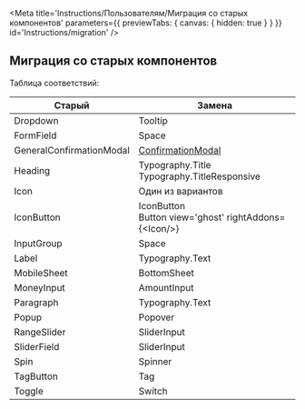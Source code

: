 
<Meta
    title='Instructions/Пользователям/Миграция со старых компонентов'
    parameters={{ previewTabs: { canvas: { hidden: true } } }}
    id='Instructions/migration'
/>

## Миграция со старых компонентов

Таблица соответствий:

| Старый                   | Замена                                                                                       |
| ------------------------ | -------------------------------------------------------------------------------------------- |
| Dropdown                 | Tooltip                                                                                      |
| FormField                | Space                                                                                        |
| GeneralConfirmationModal | [ConfirmationModal](https://digital.alfabank.ru/demo/arui-private/#!/Core/ConfirmationModal) |
| Heading                  | Typography.Title<br/>Typography.TitleResponsive                                              |
| Icon                     | Один из вариантов                                                                            |
| IconButton               | IconButton<br/>Button view='ghost' rightAddons={&lt;Icon/&gt;}                               |
| InputGroup               | Space                                                                                        |
| Label                    | Typography.Text                                                                              |
| MobileSheet              | BottomSheet                                                                                  |
| MoneyInput               | AmountInput                                                                                  |
| Paragraph                | Typography.Text                                                                              |
| Popup                    | Popover                                                                                      |
| RangeSlider              | SliderInput                                                                                  |
| SliderField              | SliderInput                                                                                  |
| Spin                     | Spinner                                                                                      |
| TagButton                | Tag                                                                                          |
| Toggle                   | Switch                                                                                       |

<!-- | Sidebar | SidePanel | -->

<MigrationsReadme />
